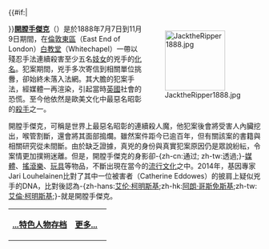 {{#if:{{{image}}}|<div style="float:right;margin-left:0.2em">[[Image:JacktheRipper1888.jpg|120px]]
</div>}}'''[[開膛手傑克|開膛手傑克]]'''（'''{{lang|en|Jack the Ripper}}'''）是於1888年7月7日到11月9日期間，在[[倫敦東區|倫敦東區]]（East End of London）[[白教堂|白教堂]]（Whitechapel）一帶以殘忍手法連續殺害至少五名[[性工作者|妓女]]的兇手的[[化名|化名]]。犯案期間，兇手多次寄信到相關單位挑釁，卻始終未落入法網。其大膽的犯案手法，經媒體一再渲染，引起當時[[英国|英國]]社會的恐慌。至今他依然是歐美文化中最惡名昭彰的[[殺手|殺手]]之一。

開膛手傑克，可稱是世界上最惡名昭彰的連續殺人魔，他犯案後會將受害人內臟挖出，喉管割斷，還會將其面部搗爛。雖然案件距今已逾百年，但有關該案的書籍與相關研究從未間斷。由於缺乏證據，真兇的身份與真實犯案原因仍是眾說紛紜，令案情更加撲朔迷離。但是，開膛手傑克的身影卻-{zh-cn:通过; zh-tw:透過;}-[[传播媒体|媒體]]、[[摇滚乐|搖滾樂]]、[[玩具|玩具]]等物品，不斷出現在當今的[[流行文化|流行文化]]之中。2014年，基因專家Jari Louhelainen比對了其中一位被害者{{link-en|凱薩琳·艾道斯|Catherine Eddowes}}（Catherine Eddowes）的披肩上疑似兇手的DNA，比對後認為-{zh-hans:[[艾伦·柯明斯基|艾伦·柯明斯基]];zh-hk:[[阿朗·哥斯免斯基|阿朗·哥斯免斯基]];zh-tw:[[艾倫·柯明斯基|艾倫·柯明斯基]];}-就是開膛手傑克。

{| class="noprint" width="100%"  border="0" style="padding: 0; margin: 0; background-color:transparent"
|-
|<div style="text-align:left;">'''[[Portal:社会/Featured_biography|...特色人物存档]]'''</div>||
 <div style="text-align:right;margin-right:10px;margin-bottom:4px;">
'''[[開膛手傑克|更多...]]'''
 </div >
|}<noinclude>